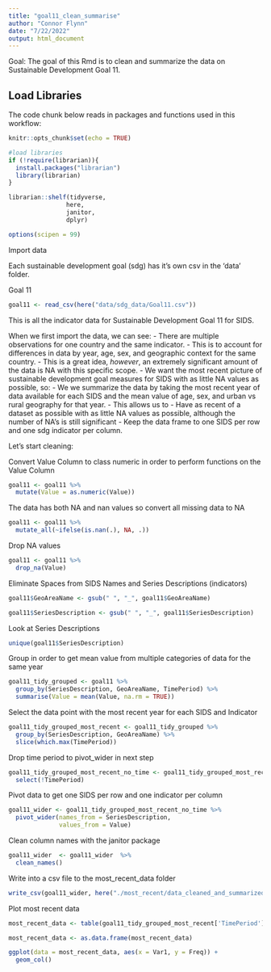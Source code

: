 ```yaml
---
title: "goal11_clean_summarise"
author: "Connor Flynn"
date: "7/22/2022"
output: html_document
---
```


Goal: The goal of this Rmd is to clean and summarize the data on Sustainable Development Goal 11.


## Load Libraries

The code chunk below reads in packages and functions used in this workflow:

```r
knitr::opts_chunk$set(echo = TRUE)

#load libraries
if (!require(librarian)){
  install.packages("librarian")
  library(librarian)
}

librarian::shelf(tidyverse,
                here,
                janitor,
                dplyr)

options(scipen = 99)
```


Import data

Each sustainable development goal (sdg) has it's own csv in the 'data' folder. 

Goal 11
```r
goal11 <- read_csv(here("data/sdg_data/Goal11.csv"))

```


This is all the indicator data for Sustainable Development Goal 11 for SIDS.

When we first import the data, we can see:
  - There are multiple observations for one country and the same indicator. 
      - This is to account for differences in data by year, age, sex, and geographic context for the same country.
      - This is a great idea, *however*, an extremely significant amount of the data is NA with this specific scope. 
  - We want the most recent picture of sustainable development goal measures for SIDS with as little NA values as possible, so:
      - We we summarize the data by taking the most recent year of data available for each SIDS and the mean value of age, sex, and urban vs rural geography for that year. 
      - This allows us to
        - Have as recent of a dataset as possible with as little NA values as possible, although the number of NA's is still significant
        - Keep the data frame to one SIDS per row and one sdg indicator per column.
      
Let's start cleaning:




Convert Value Column to class numeric in order to perform functions on the Value Column
```r
goal11 <- goal11 %>% 
  mutate(Value = as.numeric(Value))
```


The data has both NA and nan values so convert all missing data to NA

```r
goal11 <- goal11 %>% 
  mutate_all(~ifelse(is.nan(.), NA, .))

```


Drop NA values
```r
goal11 <- goal11 %>% 
  drop_na(Value)
```



Eliminate Spaces from SIDS Names and Series Descriptions (indicators)
```r
goal11$GeoAreaName <- gsub(" ", "_", goal11$GeoAreaName)

goal11$SeriesDescription <- gsub(" ", "_", goal11$SeriesDescription)
```


Look at Series Descriptions
```r
unique(goal11$SeriesDescription)
```



Group in order to get mean value from multiple categories of data for the same year
```r

goal11_tidy_grouped <- goal11 %>% 
  group_by(SeriesDescription, GeoAreaName, TimePeriod) %>% 
  summarise(Value = mean(Value, na.rm = TRUE))
```


Select the data point with the most recent year for each SIDS and Indicator
```r
goal11_tidy_grouped_most_recent <- goal11_tidy_grouped %>% 
  group_by(SeriesDescription, GeoAreaName) %>% 
  slice(which.max(TimePeriod))
```

Drop time period to pivot_wider in next step
```r
goal11_tidy_grouped_most_recent_no_time <- goal11_tidy_grouped_most_recent %>% 
  select(!TimePeriod)
```

Pivot data to get one SIDS per row and one indicator per column
```r
goal11_wider <- goal11_tidy_grouped_most_recent_no_time %>% 
  pivot_wider(names_from = SeriesDescription,
              values_from = Value)
```


Clean column names with the janitor package
```r
goal11_wider  <- goal11_wider  %>% 
  clean_names()

```

Write into a csv file to the most_recent_data folder

```r
write_csv(goal11_wider, here("./most_recent/data_cleaned_and_summarized/goal11_most_recent.csv"))
```


Plot most recent data 

```r
most_recent_data <- table(goal11_tidy_grouped_most_recent['TimePeriod'])

most_recent_data <- as.data.frame(most_recent_data)
```


```r
ggplot(data = most_recent_data, aes(x = Var1, y = Freq)) +
  geom_col()
```